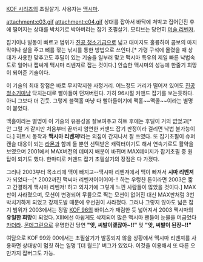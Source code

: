 [[KOF 시리즈]]의 초필살기. 사용자는 [[맥시마]].

attachment:c03.gif
attachment:c04.gif
상대를 잡아서 바닥에 쳐박고 집어던진 후에 떨어지는 상대를 박치기로 박아버리는 잡기 초필살기. 모티브는 당연히 [[머슬 리벤져]].

잡기이나 발동이 빠르고 범위가 [[진공 청소기]]급으로 넓고 대미지도 훌륭하여 콤보의 마지막이나 살을 주고 뼈를 깎는 낚시를 통한 방법으로 쓰인다.[* 가령 구석에 몰렸을 때 상대가 사용한 맞추고도 후딜이 있는 기술을 일부러 맞고 맥시마 특유의 제일 빠른 낙법속도로 일어나 잽싸게 맥시마 리벤져로 잡는 것이다.] 안습한 맥시마의 성능에 한줄기 희망이 되어준 기술이다. 

이 기술의 최대 장점은 바로 무지막지한 사정거리. 어느정도 거리가 떨어져 있어도 [[진공 청소기]]마냥 닥치는대로 빨아들여 던져버린다. 가히 96시절 커맨드 잡기를 보는듯하다. 아니 그보다 더 긴듯. 그렇게 블랙홀 마냥 다 빨아들이기에 맥홀~~맥콜~~이라는 별명이 붙었다. 

맥홀이라는 별명이 이 기술의 유용성을 잘보여주고 히트 후에는 후딜이 거의 없었고[* 안 그럴 거 같지만 처음부터 끝까지 엄연한 커맨드 잡기 판정이라 걸리면 낙법 불가능이다.] 히트시 동작과 '''맥시마 리벤져!'''라는 외침이 간지나서 잘 쓰였다. 또 잡기초필이 슈퍼캔슬 대응이 되는 [[라몬]]과 함께 둘 뿐인 선택받은 캐릭터이기도 해서 연속기로도 활약을 보였으며 2001에서 MAX버전의 데미지 배분이 바뀌며 MAX데미지가 잡기초필 중 원탑이 되기도 했다. 한마디로 커맨드 잡기 초필살기의 장점은 다 가졌다. 

그러나 2003부터 목소리에 맥이 빠지고--맥시마 리벤져에서 맥이 빠져서 '''시마 리벤져'''가 되었다--[* 2002까진 맥씨마 리벤져어어어어-!! 하는 우렁찬 톤이라면 2003은 짧고 간결하게 맥시마 리벤저! 하고 외치기에 그렇게 느낀 사람들이 많았을 것이다.] MAX판이 사라졌으며, 모션이 변경되어 무릎으로 찍는 모션이 없어진 대신 MAX판처럼 3번 박치기하게 되었고 강제도발 때문에 우선권이 사라졌다. 그러나 그렇지 않아도 넓은 잡기 범위가 2003에서는 정말 [[KOF 96]]의 바이스가 재림한 듯 넓어져서 2003 맥시마의 '''유일한 희망'''이 되었다. XIII에선 아쉽게도 삭제되어 많은 맥시마 팬들이 눈물을 머금었다[[카더라]].
[[몬데그린]]으로 유명한건 당연 '''"앗, 씨발이랬잖아~!!"''' 및 '''"앗, 씨발이 된장~!!"'''

여담으로 KOF 99와 00에서는 초필살기가 발동되지 않을 상황에서 맥시마 리벤져를 사용하면 상대방이 멈칫 하는 일명 '[더 월드]' 버그가 있었다. 이것을 이용해서 또 다른 오만가지 잡버그도 가능.
